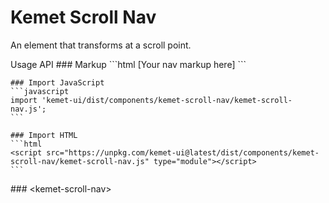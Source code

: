 
<Meta of={ScrollNavStories} />

# Kemet Scroll Nav

An element that transforms at a scroll point.

<kemet-tabs panel-effect="stacked" divider>
  <kemet-tab slot="tab">Usage</kemet-tab>
  <kemet-tab slot="tab">API</kemet-tab>
  <kemet-tab-panel slot="panel">
    ### Markup
    ```html
    <kemet-scroll-nav>
      [Your nav markup here]
    </kemet-scroll-nav>
    ```

    ### Import JavaScript
    ```javascript
    import 'kemet-ui/dist/components/kemet-scroll-nav/kemet-scroll-nav.js';
    ```

    ### Import HTML
    ```html
    <script src="https://unpkg.com/kemet-ui@latest/dist/components/kemet-scroll-nav/kemet-scroll-nav.js" type="module"></script>
    ```
  </kemet-tab-panel>
  <kemet-tab-panel slot="panel">
    ### &lt;kemet-scroll-nav&gt;
    <ArgsTable of="kemet-scroll-nav" />
  </kemet-tab-panel>
</kemet-tabs>
